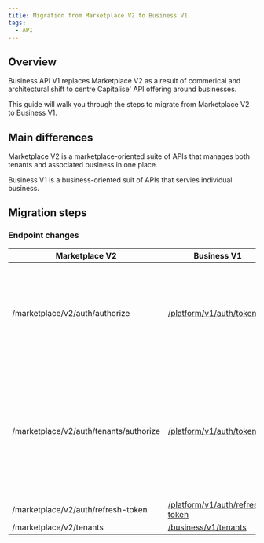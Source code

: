 ```yaml
---
title: Migration from Marketplace V2 to Business V1
tags:
  - API
---
```


## Overview

Business API V1 replaces Marketplace V2 as a result of commerical and architectural shift to centre Capitalise' API offering around businesses.

This guide will walk you through the steps to migrate from Marketplace V2 to Business V1.

## Main differences

Marketplace V2 is a marketplace-oriented suite of APIs that manages both tenants and associated business in one place.

Business V1 is a business-oriented suit of APIs that servies individual business.

## Migration steps

### Endpoint changes

| Marketplace V2 | Business V1 | Notes |
| --- | --- | --- |
| /marketplace/v2/auth/authorize | [/platform/v1/auth/token](/api/platform#tag/Auth/operation/post-auth-token) | Use only API key to get `platform access token`, previously known as `master access token` |
| /marketplace/v2/auth/tenants/authorize | [/platform/v1/auth/token](/api/platform#tag/Auth/operation/post-auth-token) | Use API key and provide `Capitalise-tenant-id` in the header to get `tenant access token`, which is the token used for the JavaScript |
| /marketplace/v2/auth/refresh-token | [/platform/v1/auth/refresh-token](/api/platform#tag/Auth/operation/post-auth-refresh-token) |  |
| /marketplace/v2/tenants | [/business/v1/tenants](/api/business#tag/Profile) |

